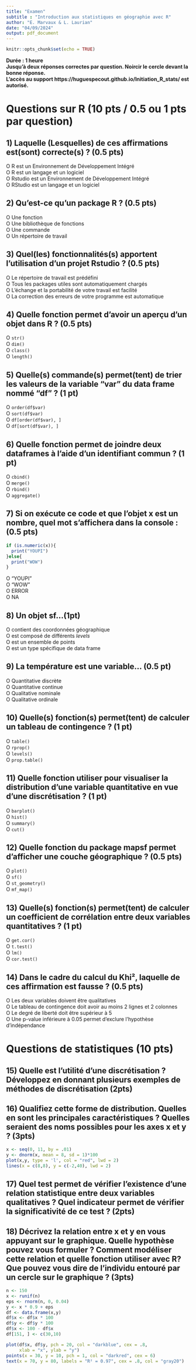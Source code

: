 ---
title: "Examen"
subtitle : "Introduction aux statistiques en géographie avec R"
author: "E. Marvaux & L. Laurian"
date: "04/09/2024"
output: pdf_document
---

```{r setup, include=FALSE}
knitr::opts_chunk$set(echo = TRUE)

```

**Durée : 1 heure**  
**Jusqu'à deux réponses correctes par question. Noircir le cercle devant la bonne réponse.**   
**L'accès au support https://huguespecout.github.io/Initiation_R_stats/ est autorisé.**   

\vspace{20pt} 

# Questions sur R (10 pts / 0.5 ou 1 pts par question)

## 1) Laquelle (Lesquelles) de ces affirmations est(sont) correcte(s) ? (0.5 pts)

O  R est un Environnement de Développement Intégré    
O  R est un langage et un logiciel   
O  Rstudio est un Environnement de Développement Intégré   
O  RStudio est un langage et un logiciel    

## 2) Qu’est-ce qu’un **package** R ? (0.5 pts)

O Une fonction   
O Une bibliothèque de fonctions   
O Une commande   
O Un répertoire de travail   

## 3) Quel(les) fonctionnalités(s) apportent l’utilisation d’un projet Rstudio ? (0.5 pts)

O Le répertoire de travail est prédéfini       
O Tous les packages utiles sont automatiquement chargés        
O L’échange et la portabilité de votre travail est facilité     
O La correction des erreurs de votre programme est automatique     

## 4) Quelle fonction permet d'avoir un aperçu d'un objet dans R ? (0.5 pts)

O `str()`   
O `dim()`   
O `class()`   
O `length()`   

## 5) Quelle(s) commande(s) permet(tent) de trier les valeurs de la variable "var" du data frame nommé "df" ? (1 pt)

O `order(df$var)`  
O `sort(df$var)`  
O `df[order(df$var), ]`  
O `df[sort(df$var), ]`  

## 6) Quelle fonction permet de joindre deux dataframes à l'aide d'un identifiant commun ? (1 pt)

O `cbind()`    
O `merge()`    
O `rbind()`    
O `aggregate()`    

## 7) Si on exécute ce code et que l’objet x est un nombre, quel mot s’affichera dans la console : (0.5 pts)

``` r
if (is.numeric(x)){
  print("YOUPI")
}else{
  print("WOW")
} 
```

O  "YOUPI"    
O  "WOW"    
O  ERROR    
O  NA


## 8) Un objet sf...(1pt)

O contient des coordonnées géographique     
O est composé de différents *levels*  
O est un ensemble de points     
O est un type spécifique de data frame  

## 9) La température est une variable... (0.5 pt)

O Quantitative discrète       
O Quantitative continue     
O Qualitative nominale      
O Qualitative ordinale  


## 10) Quelle(s) fonction(s) permet(tent) de calculer un tableau de contingence ? (1 pt)

O `table()`     
O `rprop()`    
O `levels()`    
O `prop.table()`  

## 11) Quelle fonction utiliser pour visualiser la distribution d'une variable quantitative en vue d'une discrétisation ? (1 pt)

O `barplot()`  
O `hist()`  
O `summary()`  
O `cut()` 

## 12) Quelle fonction du package mapsf permet d'afficher une couche géographique ? (0.5 pts)

O `plot()`    
O `sf()`    
O `st_geometry()`    
O `mf_map()`    

## 13) Quelle(s) fonction(s) permet(tent) de calculer un coefficient de corrélation entre deux variables quantitatives ? (1 pt)

O `get.cor()`    
O `t.test()`    
O `lm()`    
O `cor.test()`    

## 14) Dans le cadre du calcul du Khi², laquelle de ces affirmation est fausse ? (0.5 pts)

O Les deux variables doivent être qualitatives  
O Le tableau de contingence doit avoir au moins 2 lignes et 2 colonnes    
O Le degré de liberté doit être supérieur à 5  
O Une p-value inférieure à 0.05 permet d'exclure l'hypothèse d'indépendance


\vspace{50pt}

# Questions de statistiques (10 pts)

\vspace{15pt}

## 15) Quelle est l'utilité d'une discrétisation ? Développez en donnant plusieurs exemples de méthodes de discrétisation (2pts)

\vspace{200pt}    


## 16)  Qualifiez cette forme de distribution. Quelles en sont les principales caractéristiques ? Quelles seraient des noms possibles pour les axes x et y ? (3pts)

```{r, echo = FALSE}
x <- seq(0, 11, by = .01)
y <- dnorm(x, mean = 8, sd = 1)*100
plot(x,y, type = 'l', col = "red", lwd = 2)
lines(x = c(8,8), y = c(-2,40), lwd = 2)
```
  
\vspace{150pt} 


## 17) Quel test permet de vérifier l’existence d’une relation statistique entre deux variables qualitatives ? Quel indicateur permet de vérifier la significativité de ce test ?  (2pts)

\vspace{150pt} 

## 18)  Décrivez la relation entre x et y en vous appuyant sur le graphique. Quelle hypothèse pouvez vous formuler ? Comment modéliser cette relation et quelle fonction utiliser avec R? Que pouvez vous dire de l’individu entouré par un cercle sur le graphique ? (3pts) 

```{r, echo = FALSE}
n <- 150
x <- runif(n)
eps <- rnorm(n, 0, 0.04)
y <- x * 0.9 + eps
df <- data.frame(x,y)
df$x <- df$x * 100
df$y <- df$y * 100
df$x <- 100 - df$x
df[151, ] <- c(30,10)

plot(df$x, df$y, pch = 20, col = "darkblue", cex = .8,
     xlab = "x", ylab = "y")
points(x = 30, y = 10, pch = 1, col = "darkred", cex = 6)
text(x = 70, y = 80, labels = "R² = 0.97", cex = .8, col = "gray20")
```


\vspace{150pt} 


